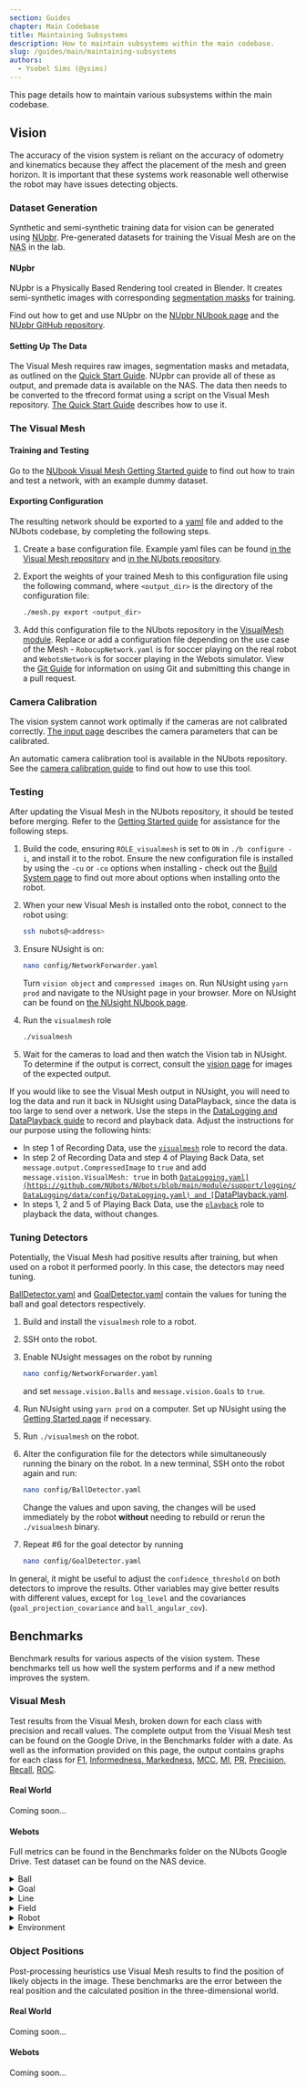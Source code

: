 ```yaml
---
section: Guides
chapter: Main Codebase
title: Maintaining Subsystems
description: How to maintain subsystems within the main codebase.
slug: /guides/main/maintaining-subsystems
authors:
  - Ysobel Sims (@ysims)
---
```


This page details how to maintain various subsystems within the main codebase.

## Vision

The accuracy of the vision system is reliant on the accuracy of odometry and kinematics because they affect the placement of the mesh and green horizon. It is important that these systems work reasonable well otherwise the robot may have issues detecting objects.

### Dataset Generation

Synthetic and semi-synthetic training data for vision can be generated using [NUpbr](/system/tools/nupbr). Pre-generated datasets for training the Visual Mesh are on the <abbr title="Network-Attached Storage">NAS</abbr> in the lab.

#### NUpbr

NUpbr is a Physically Based Rendering tool created in Blender. It creates semi-synthetic images with corresponding [segmentation masks](https://paperswithcode.com/task/semantic-segmentation) for training.

Find out how to get and use NUpbr on the [NUpbr NUbook page](/system/tools/nupbr) and the [NUpbr GitHub repository](https://github.com/NUbots/NUpbr).

#### Setting Up The Data

The Visual Mesh requires raw images, segmentation masks and metadata, as outlined on the [Quick Start Guide](https://github.com/Fastcode/VisualMesh/blob/main/readme/quickstart.md#gathering-the-data). NUpbr can provide all of these as output, and premade data is available on the NAS. The data then needs to be converted to the tfrecord format using a script on the Visual Mesh repository. [The Quick Start Guide](https://github.com/Fastcode/VisualMesh/blob/main/readme/quickstart.md#building-the-dataset) describes how to use it.

### The Visual Mesh

#### Training and Testing

Go to the [NUbook Visual Mesh Getting Started guide](/guides/tools/visualmesh) to find out how to train and test a network, with an example dummy dataset.

#### Exporting Configuration

The resulting network should be exported to a [yaml](https://yaml.org/) file and added to the NUbots codebase, by completing the following steps.

1. Create a base configuration file. Example yaml files can be found [in the Visual Mesh repository](https://github.com/Fastcode/VisualMesh/blob/main/example/model.yaml) and [in the NUbots repository](https://github.com/NUbots/NUbots/blob/main/module/vision/VisualMesh/data/config/VisualMesh.yaml).

2. Export the weights of your trained Mesh to this configuration file using the following command, where `<output_dir>` is the directory of the configuration file:

   ```bash
   ./mesh.py export <output_dir>
   ```

3. Add this configuration file to the NUbots repository in the [VisualMesh module](https://github.com/NUbots/NUbots/tree/main/module/vision/VisualMesh/data/config/networks). Replace or add a configuration file depending on the use case of the Mesh - `RobocupNetwork.yaml` is for soccer playing on the real robot and `WebotsNetwork` is for soccer playing in the Webots simulator. View the [Git Guide](/guides/general/git) for information on using Git and submitting this change in a pull request.

### Camera Calibration

The vision system cannot work optimally if the cameras are not calibrated correctly. [The input page](/system/subsystems/input) describes the camera parameters that can be calibrated.

An automatic camera calibration tool is available in the NUbots repository. See the [camera calibration guide](/guides/main/camera-calibration) to find out how to use this tool.

### Testing

After updating the Visual Mesh in the NUbots repository, it should be tested before merging. Refer to the [Getting Started guide](/guides/main/getting-started) for assistance for the following steps.

1. Build the code, ensuring `ROLE_visualmesh` is set to `ON` in `./b configure -i`, and install it to the robot. Ensure the new configuration file is installed by using the `-cu` or `-co` options when installing - check out the [Build System page](/system/foundations/build-system#install) to find out more about options when installing onto the robot.

2. When your new Visual Mesh is installed onto the robot, connect to the robot using:

   ```bash
   ssh nubots@<address>
   ```

3. Ensure NUsight is on:

   ```bash
   nano config/NetworkForwarder.yaml
   ```

   Turn `vision object` and `compressed images` on. Run NUsight using `yarn prod` and navigate to the NUsight page in your browser. More on NUsight can be found on [the NUsight NUbook page](/system/tools/nusight).

4. Run the `visualmesh` role

   ```bash
   ./visualmesh
   ```

5. Wait for the cameras to load and then watch the Vision tab in NUsight. To determine if the output is correct, consult the [vision page](/system/subsystems/vision) for images of the expected output.

If you would like to see the Visual Mesh output in NUsight, you will need to log the data and run it back in NUsight using DataPlayback, since the data is too large to send over a network. Use the steps in the [DataLogging and DataPlayback guide](/guides/main/data-recording-playback) to record and playback data. Adjust the instructions for our purpose using the following hints:

- In step 1 of Recording Data, use the [`visualmesh`](https://github.com/NUbots/NUbots/blob/main/roles/visualmesh.role) role to record the data.
- In step 2 of Recording Data and step 4 of Playing Back Data, set `message.output.CompressedImage` to `true` and add `message.vision.VisualMesh: true` in both [`DataLogging.yaml](https://github.com/NUbots/NUbots/blob/main/module/support/logging/DataLogging/data/config/DataLogging.yaml) and [`DataPlayback.yaml](https://github.com/NUbots/NUbots/blob/main/module/support/logging/DataPlayback/data/config/DataPlayback.yaml).
- In steps 1, 2 and 5 of Playing Back Data, use the [`playback`](https://github.com/NUbots/NUbots/blob/main/roles/playback.role) role to playback the data, without changes.

### Tuning Detectors

Potentially, the Visual Mesh had positive results after training, but when used on a robot it performed poorly. In this case, the detectors may need tuning.

[BallDetector.yaml](https://github.com/NUbots/NUbots/blob/main/module/vision/BallDetector/data/config/BallDetector.yaml) and [GoalDetector.yaml](https://github.com/NUbots/NUbots/blob/main/module/vision/GoalDetector/data/config/GoalDetector.yaml) contain the values for tuning the ball and goal detectors respectively.

1. Build and install the `visualmesh` role to a robot.
2. SSH onto the robot.
3. Enable NUsight messages on the robot by running

   ```bash
   nano config/NetworkForwarder.yaml
   ```

   and set `message.vision.Balls` and `message.vision.Goals` to `true`.

4. Run NUsight using `yarn prod` on a computer. Set up NUsight using the [Getting Started page](/guides/main/getting-started) if necessary.
5. Run `./visualmesh` on the robot.
6. Alter the configuration file for the detectors while simultaneously running the binary on the robot. In a new terminal, SSH onto the robot again and run:

   ```bash
   nano config/BallDetector.yaml
   ```

   Change the values and upon saving, the changes will be used immediately by the robot **without** needing to rebuild or rerun the `./visualmesh` binary.

7. Repeat #6 for the goal detector by running

   ```bash
   nano config/GoalDetector.yaml
   ```

In general, it might be useful to adjust the `confidence_threshold` on both detectors to improve the results. Other variables may give better results with different values, except for `log_level` and the covariances (`goal_projection_covariance` and `ball_angular_cov`).

## Benchmarks

Benchmark results for various aspects of the vision system. These benchmarks tell us how well the system performs and if a new method improves the system.

### Visual Mesh

Test results from the Visual Mesh, broken down for each class with precision and recall values. The complete output from the Visual Mesh test can be found on the Google Drive, in the Benchmarks folder with a date. As well as the information provided on this page, the output contains graphs for each class for [F1](https://towardsdatascience.com/the-f1-score-bec2bbc38aa6), [Informedness, Markedness](https://rvprasad.medium.com/informedness-and-markedness-20e3f54d63bc), [MCC](https://en.wikipedia.org/wiki/Phi_coefficient), [MI](https://en.wikipedia.org/wiki/Mutual_information), [PR](https://medium.com/@douglaspsteen/precision-recall-curves-d32e5b290248), [Precision, Recall](https://en.wikipedia.org/wiki/Precision_and_recall), [ROC](https://developers.google.com/machine-learning/crash-course/classification/roc-and-auc).

#### Real World

Coming soon...

#### Webots

Full metrics can be found in the Benchmarks folder on the NUbots Google Drive. Test dataset can be found on the NAS device.

<details>

<summary>Ball</summary>

Precision: 0.9552730904880183

Recall: 0.9474011799668628

Predicted Ball samples are really:

- Ball: 95.527%
- Goal: 0.198%
- Line: 1.132%
- Field: 2.163%
- Robot: 0.902%
- Environment: 0.078%

Real Ball samples are predicted as:

- Ball: 94.740%
- Goal: 0.506%
- Line: 1.528%
- Field: 1.077%
- Robot: 2.031%
- Environment: 0.117%

</details>

<details>

<summary>Goal</summary>

Precision: 0.9744150403727407

Recall: 0.9818396740798292

Predicted Goal samples are really:

- Ball: 0.006%
- Goal: 97.442%
- Line: 0.176%
- Field: 0.462%
- Robot: 0.100%
- Environment: 1.814%

Real Goal samples are predicted as:

- Ball: 0.002%
- Goal: 98.184%
- Line: 0.146%
- Field: 0.210%
- Robot: 0.056%
- Environment: 1.402%

</details>

<details>

<summary>Line</summary>

Precision: 0.9639229445906177

Recall: 0.9643768381560178

Predicted Line samples are really:

- Ball: 0.036%
- Goal: 0.280%
- Line: 96.392%
- Field: 2.885%
- Robot: 0.365%
- Environment: 0.042%

Real Line samples are predicted as:

- Ball: 0.026%
- Goal: 0.341%
- Line: 96.438%
- Field: 2.910%
- Robot: 0.283%
- Environment: 0.002%

</details>

<details>

<summary>Field</summary>

Precision: 0.9970544868367878

Recall: 0.9969097621584649

Predicted Field samples are really:

- Ball: 0.001%
- Goal: 0.017%
- Line: 0.120%
- Field: 99.705%
- Robot: 0.074%
- Environment: 0.082%

Real Field samples are predicted as:

- Ball: 0.002%
- Goal: 0.037%
- Line: 0.119%
- Field: 99.691%
- Robot: 0.087%
- Environment: 0.064%

</details>

<details>

<summary>Robot</summary>

Precision: 0.9772128370131125

Recall: 0.9823020939044803

Predicted Robot samples are really:

- Ball: 0.006%
- Goal: 0.015%
- Line: 0.038%
- Field: 0.283%
- Robot: 97.721%
- Environment: 1.936%

Real Robot samples are predicted as:

- Ball: 0.003%
- Goal: 0.026%
- Line: 0.050%
- Field: 0.244%
- Robot: 98.230%
- Environment: 1.447%

</details>

<details>

<summary>Environment</summary>

Precision: 0.9977592789558581

Recall: 0.9970136589036935

Predicted Environment samples are really:

- Ball: 0.000%
- Goal: 0.040%
- Line: 0.000%
- Field: 0.023%
- Robot: 0.160%
- Environment: 99.776%

Real Environment samples are predicted as:

- Ball: 0.000%
- Goal: 0.053%
- Line: 0.001%
- Field: 0.030%
- Robot: 0.215%
- Environment: 99.701%

</details>

### Object Positions

Post-processing heuristics use Visual Mesh results to find the position of likely objects in the image. These benchmarks are the error between the real position and the calculated position in the three-dimensional world.

#### Real World

Coming soon...

#### Webots

Coming soon...

